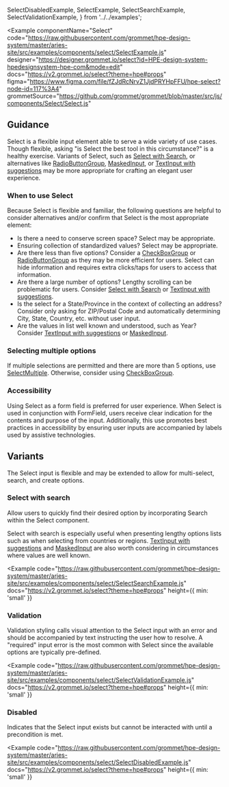   SelectDisabledExample,
  SelectExample,
  SelectSearchExample,
  SelectValidationExample,
} from '../../examples';

<Example
  componentName="Select"
  code="https://raw.githubusercontent.com/grommet/hpe-design-system/master/aries-site/src/examples/components/select/SelectExample.js"
  designer="https://designer.grommet.io/select?id=HPE-design-system-hpedesignsystem-hpe-com&mode=edit"
  docs="https://v2.grommet.io/select?theme=hpe#props"
  figma="https://www.figma.com/file/fZJdRcNrvZ1JjdPRYHpFFU/hpe-select?node-id=117%3A4"
  grommetSource="https://github.com/grommet/grommet/blob/master/src/js/components/Select/Select.js"
>
  <SelectExample />
</Example>

## Guidance

Select is a flexible input element able to serve a wide variety of use cases. Though flexible, asking "is Select the best tool in this circumstance?" is a healthy exercise. Variants of Select, such as [Select with Search](#select-with-search), or alternatives like [RadioButtonGroup](/components/radiobuttongroup), [MaskedInput](/components/maskedinput), or [TextInput with suggestions](/components/textinput#textinput-with-suggestions) may be more appropriate for crafting an elegant user experience.

### When to use Select

Because Select is flexible and familiar, the following questions are helpful to consider alternatives and/or confirm that Select is the most appropriate element:

- Is there a need to conserve screen space? Select may be appropriate.
- Ensuring collection of standardized values? Select may be appropriate.
- Are there less than five options? Consider a [CheckBoxGroup](/components/checkboxgroup) or [RadioButtonGroup](/components/radiobuttongroup) as they may be more efficient for users. Select can hide information and requires extra clicks/taps for users to access that information.
- Are there a large number of options? Lengthy scrolling can be problematic for users. Consider [Select with Search](#select-with-search) or [TextInput with suggestions](/components/textinput#textinput-with-suggestions).
- Is the select for a State/Province in the context of collecting an address? Consider only asking for ZIP/Postal Code and automatically determining City, State, Country, etc. without user input.
- Are the values in list well known and understood, such as Year? Consider [TextInput with suggestions](/components/textinput#textinput-with-suggestions) or [MaskedInput](/components/maskedinput).

### Selecting multiple options

If multiple selections are permitted and there are more than 5 options, use [SelectMultiple](/components/selectmultiple). Otherwise, consider using [CheckBoxGroup](/components/checkboxgroup).

### Accessibility

Using Select as a form field is preferred for user experience. When Select is used in conjunction with FormField, users receive clear indication for the contents and purpose of the input. Additionally, this use promotes best practices in accessibility by ensuring user inputs are accompanied by labels used by assistive technologies.

## Variants

The Select input is flexible and may be extended to allow for multi-select, search, and create options.

### Select with search

Allow users to quickly find their desired option by incorporating Search within the Select component.

Select with search is especially useful when presenting lengthy options lists such as when selecting from countries or regions. [TextInput with suggestions](/components/textinput#textinput-with-suggestions) and [MaskedInput](/components/maskedinput) are also worth considering in circumstances where values are well known.

<Example
  code="https://raw.githubusercontent.com/grommet/hpe-design-system/master/aries-site/src/examples/components/select/SelectSearchExample.js"
  docs="https://v2.grommet.io/select?theme=hpe#props"
  height={{ min: 'small' }}
>
  <SelectSearchExample />
</Example>

### Validation

Validation styling calls visual attention to the Select input with an error and should be accompanied by text instructing the user how to resolve. A "required" input error is the most common with Select since the available options are typically pre-defined.

<Example
  code="https://raw.githubusercontent.com/grommet/hpe-design-system/master/aries-site/src/examples/components/select/SelectValidationExample.js"
  docs="https://v2.grommet.io/select?theme=hpe#props"
  height={{ min: 'small' }}
>
  <SelectValidationExample />
</Example>

### Disabled

Indicates that the Select input exists but cannot be interacted with until a precondition is met.

<Example
  code="https://raw.githubusercontent.com/grommet/hpe-design-system/master/aries-site/src/examples/components/select/SelectDisabledExample.js"
  docs="https://v2.grommet.io/select?theme=hpe#props"
  height={{ min: 'small' }}
>
  <SelectDisabledExample />
</Example>
